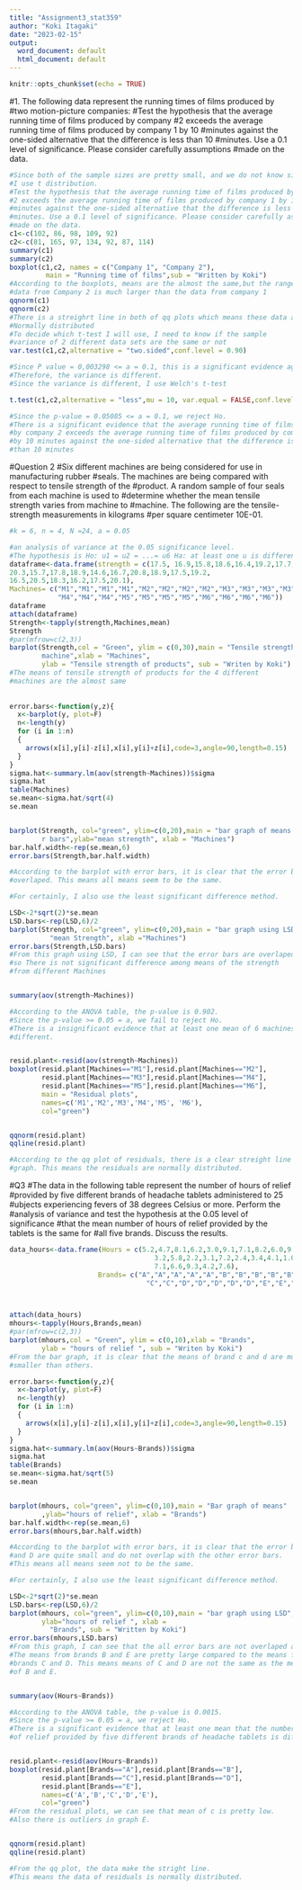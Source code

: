 ```yaml
---
title: "Assignment3_stat359"
author: "Koki Itagaki"
date: "2023-02-15"
output:
  word_document: default
  html_document: default
---
```


```r
knitr::opts_chunk$set(echo = TRUE)
```

#1. The following data represent the running times of films produced by 
#two motion-picture companies:
#Test the hypothesis that the average running time of films produced by company
#2 exceeds the average running time of films produced by company 1 by 10
#minutes against the one-sided alternative that the difference is less than 10
#minutes. Use a 0.1 level of significance. Please consider carefully assumptions
#made on the data.

```r
#Since both of the sample sizes are pretty small, and we do not know sigmas,
#I use t distribution.
#Test the hypothesis that the average running time of films produced by company
#2 exceeds the average running time of films produced by company 1 by 10
#minutes against the one-sided alternative that the difference is less than 10
#minutes. Use a 0.1 level of significance. Please consider carefully assumptions
#made on the data.
c1<-c(102, 86, 98, 109, 92)
c2<-c(81, 165, 97, 134, 92, 87, 114)
summary(c1)
summary(c2)
boxplot(c1,c2, names = c("Company 1", "Company 2"),
         main = "Running time of films",sub = "Written by Koki")
#According to the boxplots, means are the almost the same,but the range of the 
#data from Company 2 is much larger than the data from company 1
qqnorm(c1)
qqnorm(c2)
#There is a streighrt line in both of qq plots which means these data are 
#Normally distributed
#To decide which t-test I will use, I need to know if the sample 
#variance of 2 different data sets are the same or not 
var.test(c1,c2,alternative = "two.sided",conf.level	= 0.90)

#Since P value = 0,003298 <= a = 0.1, this is a significant evidence against Ho.
#Therefore, the variance is different.
#Since the variance is different, I use Welch's t-test

t.test(c1,c2,alternative = "less",mu = 10, var.equal = FALSE,conf.level	= 0.90)

#Since the p-value = 0.05085 <= a = 0.1, we reject Ho.
#There is a significant evidence that the average running time of films produced
#by company 2 exceeds the average running time of films produced by company 1
#by 10 minutes against the one-sided alternative that the difference is less
#than 10 minutes

```
#Question 2
#Six different machines are being considered for use in manufacturing rubber
#seals. The machines are being compared with respect to tensile strength of the
#product. A random sample of four seals from each machine is used to
#determine whether the mean tensile strength varies from machine to
#machine. The following are the tensile-strength measurements in kilograms
#per square centimeter 10E-01.

```r
#k = 6, n = 4, N =24, a = 0.05

#an analysis of variance at the 0.05 significance level.
#The hypothesis is Ho: u1 = u2 = ...= u6 Ha: at least one u is different
dataframe<-data.frame(strength = c(17.5, 16.9,15.8,18.6,16.4,19.2,17.7,15.4,
20.3,15.7,17.8,18.9,14.6,16.7,20.8,18.9,17.5,19.2,
16.5,20.5,18.3,16.2,17.5,20.1),
Machines= c("M1","M1","M1","M1","M2","M2","M2","M2","M3","M3","M3","M3","M4",
            "M4","M4","M4","M5","M5","M5","M5","M6","M6","M6","M6"))
dataframe
attach(dataframe)
Strength<-tapply(strength,Machines,mean)
Strength
#par(mfrow=c(2,3))
barplot(Strength,col = "Green", ylim = c(0,30),main = "Tensile strength of each
        machine",xlab = "Machines",
        ylab = "Tensile strength of products", sub = "Writen by Koki")
#The means of tensile strength of products for the 4 different 
#machines are the almost same
                      
                      
error.bars<-function(y,z){
  x<-barplot(y, plot=F)
  n<-length(y)
  for (i in 1:n)
  {
    arrows(x[i],y[i]-z[i],x[i],y[i]+z[i],code=3,angle=90,length=0.15)
  }
}
sigma.hat<-summary.lm(aov(strength~Machines))$sigma
sigma.hat
table(Machines)
se.mean<-sigma.hat/sqrt(4)
se.mean


barplot(Strength, col="green", ylim=c(0,20),main = "bar graph of means with erro
        r bars",ylab="mean strength", xlab = "Machines")
bar.half.width<-rep(se.mean,6)
error.bars(Strength,bar.half.width)

#According to the barplot with error bars, it is clear that the error bars are
#overlaped. This means all means seem to be the same.

#For certainly, I also use the least significant difference method.

LSD<-2*sqrt(2)*se.mean
LSD.bars<-rep(LSD,6)/2
barplot(Strength, col="green", ylim=c(0,20),main = "bar graph using LSD",ylab=
          "mean Strength", xlab ="Machines")
error.bars(Strength,LSD.bars)
#From this graph using LSD, I can see that the error bars are overlaped as well.
#so There is not significant difference among means of the strength
#from different Machines


summary(aov(strength~Machines))

#According to the ANOVA table, the p-value is 0.902.
#Since the p-value >= 0.05 = a, we fail to reject Ho.
#There is a insignificant evidence that at least one mean of 6 machines are
#different.


resid.plant<-resid(aov(strength~Machines))
boxplot(resid.plant[Machines=="M1"],resid.plant[Machines=="M2"],
        resid.plant[Machines=="M3"],resid.plant[Machines=="M4"],
        resid.plant[Machines=="M5"],resid.plant[Machines=="M6"],
        main = "Residual plots",
        names=c('M1','M2','M3','M4','M5', 'M6'),
        col="green")


qqnorm(resid.plant)
qqline(resid.plant)

#According to the qq plot of residuals, there is a clear streight line on the 
#graph. This means the residuals are normally distributed.

```
#Q3
#The data in the following table represent the number of hours of relief
#provided by five different brands of headache tablets administered to 25
#ubjects experiencing fevers of 38 degrees Celsius or more. Perform the
#analysis of variance and test the hypothesis at the 0.05 level of significance
#that the mean number of hours of relief provided by the tablets is the same for
#all five brands. Discuss the results.
```r
data_hours<-data.frame(Hours = c(5.2,4.7,8.1,6.2,3.0,9.1,7.1,8.2,6.0,9.1,
                                    3.2,5.8,2.2,3.1,7.2,2.4,3.4,4.1,1.0,4.0,
                                    7.1,6.6,9.3,4.2,7.6),
                      Brands= c("A","A","A","A","A","B","B","B","B","B","C","C","C",
                                  "C","C","D","D","D","D","D","E","E","E","E","E"))



attach(data_hours)
mhours<-tapply(Hours,Brands,mean)
#par(mfrow=c(2,3))
barplot(mhours,col = "Green", ylim = c(0,10),xlab = "Brands",
        ylab = "hours of relief ", sub = "Writen by Koki")
#From the bar graph, it is clear that the means of brand c and d are much 
#smaller than others.

error.bars<-function(y,z){
  x<-barplot(y, plot=F)
  n<-length(y)
  for (i in 1:n)
  {
    arrows(x[i],y[i]-z[i],x[i],y[i]+z[i],code=3,angle=90,length=0.15)
  }
}
sigma.hat<-summary.lm(aov(Hours~Brands))$sigma
sigma.hat
table(Brands)
se.mean<-sigma.hat/sqrt(5)
se.mean


barplot(mhours, col="green", ylim=c(0,10),main = "Bar graph of means"
        ,ylab="hours of relief", xlab = "Brands")
bar.half.width<-rep(se.mean,6)
error.bars(mhours,bar.half.width)

#According to the barplot with error bars, it is clear that the error bars of C
#and D are quite small and do not overlap with the other error bars.
#This means all means seem not to be the same.

#For certainly, I also use the least significant difference method.

LSD<-2*sqrt(2)*se.mean
LSD.bars<-rep(LSD,6)/2
barplot(mhours, col="green", ylim=c(0,10),main = "bar graph using LSD",
        ylab="hours of relief ", xlab =
          "Brands", sub = "Written by Koki")
error.bars(mhours,LSD.bars)
#From this graph, I can see that the all error bars are not overlaped as well.
#The means from brands B and E are pretty large compared to the means from 
#brands C and D. This means means of C and D are not the same as the means 
#of B and E.


summary(aov(Hours~Brands))

#According to the ANOVA table, the p-value is 0.0015.
#Since the p-value >= 0.05 = a, we reject Ho.
#There is a significant evidence that at least one mean that the number of hours
#of relief provided by five different brands of headache tablets is different


resid.plant<-resid(aov(Hours~Brands))
boxplot(resid.plant[Brands=="A"],resid.plant[Brands=="B"],
        resid.plant[Brands=="C"],resid.plant[Brands=="D"],
        resid.plant[Brands=="E"],
        names=c('A','B','C','D','E'),
        col="green")
#From the residual plots, we can see that mean of c is pretty low.
#Also there is outliers in graph E.


qqnorm(resid.plant)
qqline(resid.plant)

#From the qq plot, the data make the stright line.
#This means the data of residuals is normally distributed.

```






